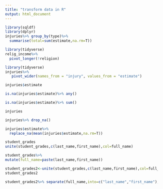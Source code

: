 ```yaml
---
title: "transform data in R"
output: html_document
---
```

```r
library(sqldf)
library(dplyr)
injuries%>% group_by(type)%>%
  summarise(total=sum(estimate,na.rm=T))
```
```r
library(tidyverse)
relig_income%>%
  pivot_longer(!religion)
```
```r
library(tidyverse)
injuries%>%
   pivot_wider(names_from = "injury", values_from = "estimate")
```
```r
injuries$estimate
```
```r
is.na(injuries$estimate)%>% any()
```
```r
is.na(injuries$estimate)%>% sum()
```
```r
injuries
```
```r
injuries%>% drop_na()
```
```r
injuries$estimate%>%
  replace_na(mean(injuries$estimate,na.rm=T))
```
```r
student_grades
unite(student_grades,c(last_name,first_name),col=full_name)
```
```r
student_grades%>%
mutate(full_name=paste(last_name,first_name))
```
```r
student_grades2<-unite(student_grades,c(last_name,first_name),col=full_name,sep=" ")
student_grades2
```
```r
student_grades2%>% separate(full_name,into=c("last_name","first_name"),sep=" ")
```


